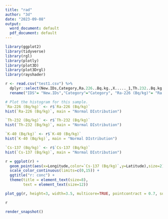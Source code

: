 ---
title: "rad"
author: "3d"
date: "2023-09-08"
output:
  word_document: default
  pdf_document: default
---

```{r setup, include=FALSE}
library(ggplot2)
library(tidyverse)
library(rgl)
library(plotly)
library(plot3D)
library(plot3Drgl)
library(rayshader)
```




```{r}
r <- read.csv("test1.csv") %>%
  dplyr::select(New.IDs,Category,Ra.226..Bq.kg.,X....._1,Th.232..Bq.kg.,X....._2, K.40..Bq.kg.,X....._3,Cs.137..Bq.kg.,X....._4,Ra.eq...Bq.kg.,D..nGy.h.,AED..mSv.y.,Latitude, Longitude) %>%
  rename("IDS"= "New.IDs","Category"="Category", "Ra-226 (Bq/kg)"= "Ra.226..Bq.kg.","+/- ra"="X....._1","Th-232 (Bq/kg)"="Th.232..Bq.kg.", "+/- th"="X....._2","K-40 (Bq/kg)"="K.40..Bq.kg.","+/- k"="X....._3", "Cs-137 (Bq/kg)"="Cs.137..Bq.kg.","+/- cs"=X....._4,"Ra(eq) (Bq/kg)"="Ra.eq...Bq.kg.","D (nGy/h)"="D..nGy.h." ,"AED (mSv/y)"="AED..mSv.y.","Latitude"="Latitude", "Longitude"= "Longitude")
```



```{r}
# Plot the histogram for this sample.
`Ra-226 (Bq/kg)` <- r$`Ra-226 (Bq/kg)`
hist(`Ra-226 (Bq/kg)`, main = "Normal DIstribution")
```



```{r}
`Th-232 (Bq/kg)` <- r$`Th-232 (Bq/kg)`
hist(`Th-232 (Bq/kg)`, main = "Normal DIstribution")
```



```{r}
`K-40 (Bq/kg)` <- r$`K-40 (Bq/kg)`
hist(`K-40 (Bq/kg)`, main = "Normal DIstribution")
```



```{r}

`Cs-137 (Bq/kg)` <- r$`Cs-137 (Bq/kg)`
hist(`Cs-137 (Bq/kg)`, main = "Normal DIstribution")
```


```{r}
r = ggplot(r) + 
  geom_point(aes(x=Longitude,color=`Cs-137 (Bq/kg)`,y=Latitude),size=2) +
  scale_color_continuous(limits=c(0,15)) +
  ggtitle("r: conc") +
  theme(title = element_text(size=8),
        text = element_text(size=12)) 

plot_gg(r, height=3, width=3.5, multicore=TRUE, pointcontract = 0.7, soliddepth=5)

r

render_snapshot()

```






